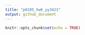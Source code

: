 ```yaml
---
title: "p8105_hw6_yy3421"
output: github_document
---
```


```r
knitr::opts_chunk$set(echo = TRUE)
```
